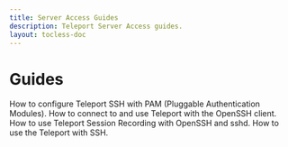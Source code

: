 ```yaml
---
title: Server Access Guides
description: Teleport Server Access guides.
layout: tocless-doc
---
```


# Guides

<TileSet>
  <Tile icon="server" title="Using Teleport with PAM" href="./guides/ssh-pam.mdx">
    How to configure Teleport SSH with PAM (Pluggable Authentication Modules).
  </Tile>
  <Tile icon="server" title="OpenSSH Client Guide" href="./guides/openssh-client.mdx">
    How to connect to and use Teleport with the OpenSSH client.
  </Tile>
  <Tile icon="server" title="OpenSSH Recording Proxy Guide" href="./guides/openssh-recording.mdx">
    How to use Teleport Session Recording with OpenSSH and sshd.
  </Tile>
  <Tile icon="server" title="Use the Teleport with SSH" href="./guides/ssh.mdx">
    How to use the Teleport with SSH.
  </Tile>
</TileSet>
